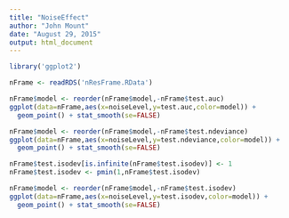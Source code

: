 ```yaml
---
title: "NoiseEffect"
author: "John Mount"
date: "August 29, 2015"
output: html_document
---
```



```r
library('ggplot2')

nFrame <- readRDS('nResFrame.RData')

nFrame$model <- reorder(nFrame$model,-nFrame$test.auc)
ggplot(data=nFrame,aes(x=noiseLevel,y=test.auc,color=model)) +
  geom_point() + stat_smooth(se=FALSE)

nFrame$model <- reorder(nFrame$model,-nFrame$test.ndeviance)
ggplot(data=nFrame,aes(x=noiseLevel,y=test.ndeviance,color=model)) +
  geom_point() + stat_smooth(se=FALSE)

nFrame$test.isodev[is.infinite(nFrame$test.isodev)] <- 1
nFrame$test.isodev <- pmin(1,nFrame$test.isodev)

nFrame$model <- reorder(nFrame$model,-nFrame$test.isodev)
ggplot(data=nFrame,aes(x=noiseLevel,y=test.isodev,color=model)) +
  geom_point() + stat_smooth(se=FALSE)

```

